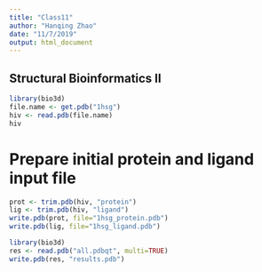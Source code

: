 ```yaml
---
title: "Class11"
author: "Hanqing Zhao"
date: "11/7/2019"
output: html_document
---
```

## Structural Bioinformatics II

```r
library(bio3d)
file.name <- get.pdb("1hsg")
hiv <- read.pdb(file.name)
hiv
```
# Prepare initial protein and ligand input file
```r
prot <- trim.pdb(hiv, "protein")
lig <- trim.pdb(hiv, "ligand")
write.pdb(prot, file="1hsg_protein.pdb")
write.pdb(lig, file="1hsg_ligand.pdb")
```

```r
library(bio3d)
res <- read.pdb("all.pdbqt", multi=TRUE)
write.pdb(res, "results.pdb")
```

